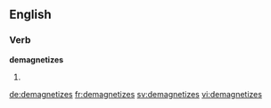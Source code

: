 
==English==

===Verb===
'''demagnetizes'''

# {{third-person singular of|demagnetize}}

[[de:demagnetizes]]
[[fr:demagnetizes]]
[[sv:demagnetizes]]
[[vi:demagnetizes]]